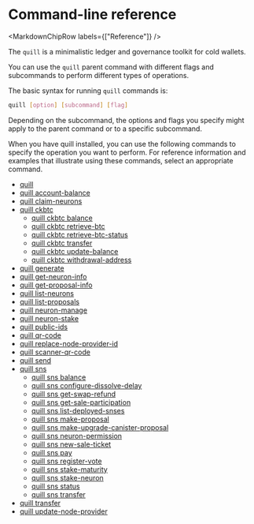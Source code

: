 
# Command-line reference

<MarkdownChipRow labels={["Reference"]} />

The `quill` is a minimalistic ledger and governance toolkit for cold wallets.

You can use the `quill` parent command with different flags and subcommands to perform different types of operations.

The basic syntax for running `quill` commands is:

``` bash
quill [option] [subcommand] [flag]
```

Depending on the subcommand, the options and flags you specify might apply to the parent command or to a specific subcommand.

When you have quill installed, you can use the following commands to specify the operation you want to perform. For reference information and examples that illustrate using these commands, select an appropriate command.

-   [quill](./quill-parent.mdx)
-   [quill account-balance](./quill-account-balance.mdx)
-   [quill claim-neurons](./quill-claim-neurons.mdx)
-   [quill ckbtc](./ckbtc/quill-ckbtc.mdx)
    -   [quill ckbtc balance](./ckbtc/quill-ckbtc-balance.mdx)
    -   [quill ckbtc retrieve-btc](./ckbtc/quill-ckbtc-retrieve-btc.mdx)
    -   [quill ckbtc retrieve-btc-status](./ckbtc/quill-ckbtc-retrieve-btc-status.mdx)
    -   [quill ckbtc transfer](./ckbtc/quill-ckbtc-transfer.mdx)
    -   [quill ckbtc update-balance](./ckbtc/quill-ckbtc-update-balance.mdx)
    -   [quill ckbtc withdrawal-address](./ckbtc/quill-ckbtc-withdrawal-address.mdx)
-   [quill generate](./quill-generate.mdx)
-   [quill get-neuron-info](./quill-get-neuron-info.mdx)
-   [quill get-proposal-info](./quill-get-proposal-info.mdx)
-   [quill list-neurons](./quill-list-neurons.mdx)
-   [quill list-proposals](./quill-list-proposals.mdx)
-   [quill neuron-manage](./quill-neuron-manage.mdx)
-   [quill neuron-stake](./quill-neuron-stake.mdx)
-   [quill public-ids](./quill-public-ids.mdx)
-   [quill qr-code](./quill-qr-code.mdx)
-   [quill replace-node-provider-id](./quill-replace-node-provider-id.mdx)
-   [quill scanner-qr-code](./quill-scanner-qr-code.mdx)
-   [quill send](./quill-send.mdx)
-   [quill sns](./sns/quill-sns.mdx)
    -   [quill sns balance](./sns/quill-sns-balance.mdx)
    -   [quill sns configure-dissolve-delay](./sns/quill-sns-configure-dissolve-delay.mdx)
    -   [quill sns get-swap-refund](./sns/quill-sns-get-swap-refund.mdx)
    -   [quill sns get-sale-participation](./sns/quill-sns-get-sale-participation.mdx)
    -   [quill sns list-deployed-snses](./sns/quill-sns-list-deployed-snses.mdx)
    -   [quill sns make-proposal](./sns/quill-sns-make-proposal.mdx)
    -   [quill sns make-upgrade-canister-proposal](./sns/quill-sns-make-upgrade-canister-proposal.mdx)
    -   [quill sns neuron-permission](./sns/quill-sns-neuron-permission.mdx)
    -   [quill sns new-sale-ticket](./sns/quill-sns-new-sale-ticket.mdx)
    -   [quill sns pay](./sns/quill-sns-pay.mdx)
    -   [quill sns register-vote](./sns/quill-sns-register-vote.mdx)
    -   [quill sns stake-maturity](./sns/quill-sns-stake-maturity.mdx)
    -   [quill sns stake-neuron](./sns/quill-sns-stake-neuron.mdx)
    -   [quill sns status](./sns/quill-sns-status.mdx)
    -   [quill sns transfer](./sns/quill-sns-transfer.mdx)
-   [quill transfer](./quill-transfer.mdx)
-   [quill update-node-provider](./quill-update-node-provider.mdx)
